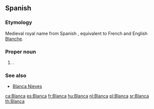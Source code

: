 ==Spanish==

===Etymology===
Medieval royal name from Spanish {{m|es|blanco||white}}, equivalent to French and English [[Blanche]].

===Proper noun===
{{head|es|proper noun|f}}

# {{given name|female|lang=es}}.

===See also===
* [[Blanca Nieves]]

[[ca:Blanca]]
[[es:Blanca]]
[[fr:Blanca]]
[[hu:Blanca]]
[[nl:Blanca]]
[[pl:Blanca]]
[[sr:Blanca]]
[[th:Blanca]]